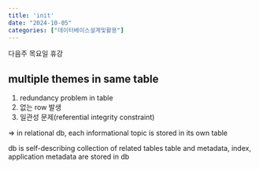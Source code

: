 ```yaml
---
title: 'init'
date: "2024-10-05"
categories: ["데이터베이스설계및활용"]
---
```


다음주 목요일 휴강

## multiple themes in same table 
1. redundancy problem in table
2. 없는 row 발생
3. 일관성 문제(referential integrity constraint)

=> in relational db, each informational topic is stored in its own table

db is self-describing collection of related tables
table and metadata, index, application metadata are stored in db



